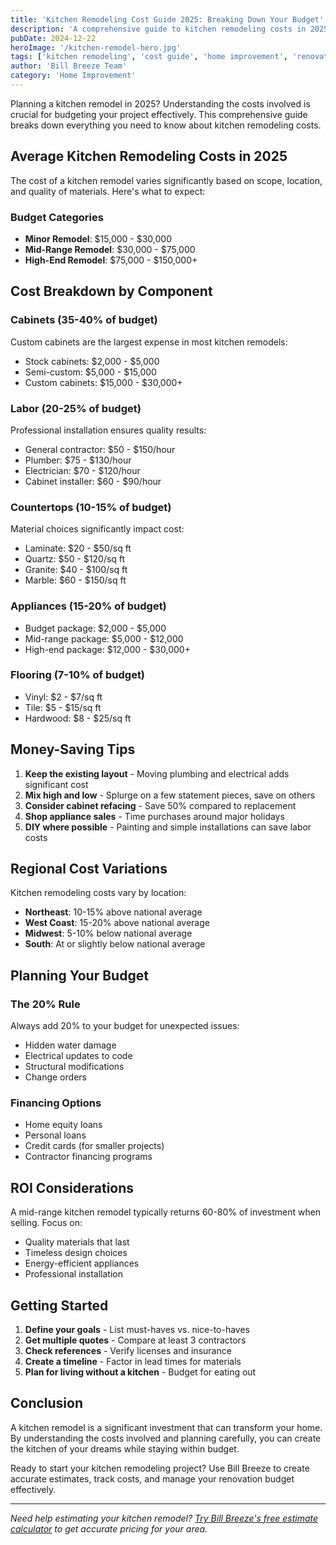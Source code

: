 ```yaml
---
title: 'Kitchen Remodeling Cost Guide 2025: Breaking Down Your Budget'
description: 'A comprehensive guide to kitchen remodeling costs in 2025, including materials, labor, and tips to save money on your renovation project.'
pubDate: 2024-12-22
heroImage: '/kitchen-remodel-hero.jpg'
tags: ['kitchen remodeling', 'cost guide', 'home improvement', 'renovation tips']
author: 'Bill Breeze Team'
category: 'Home Improvement'
---
```



Planning a kitchen remodel in 2025? Understanding the costs involved is crucial for budgeting your project effectively. This comprehensive guide breaks down everything you need to know about kitchen remodeling costs.

## Average Kitchen Remodeling Costs in 2025

The cost of a kitchen remodel varies significantly based on scope, location, and quality of materials. Here's what to expect:

### Budget Categories

- **Minor Remodel**: $15,000 - $30,000
- **Mid-Range Remodel**: $30,000 - $75,000
- **High-End Remodel**: $75,000 - $150,000+

## Cost Breakdown by Component

### Cabinets (35-40% of budget)
Custom cabinets are the largest expense in most kitchen remodels:
- Stock cabinets: $2,000 - $5,000
- Semi-custom: $5,000 - $15,000
- Custom cabinets: $15,000 - $30,000+

### Labor (20-25% of budget)
Professional installation ensures quality results:
- General contractor: $50 - $150/hour
- Plumber: $75 - $130/hour
- Electrician: $70 - $120/hour
- Cabinet installer: $60 - $90/hour

### Countertops (10-15% of budget)
Material choices significantly impact cost:
- Laminate: $20 - $50/sq ft
- Quartz: $50 - $120/sq ft
- Granite: $40 - $100/sq ft
- Marble: $60 - $150/sq ft

### Appliances (15-20% of budget)
- Budget package: $2,000 - $5,000
- Mid-range package: $5,000 - $12,000
- High-end package: $12,000 - $30,000+

### Flooring (7-10% of budget)
- Vinyl: $2 - $7/sq ft
- Tile: $5 - $15/sq ft
- Hardwood: $8 - $25/sq ft

## Money-Saving Tips

1. **Keep the existing layout** - Moving plumbing and electrical adds significant cost
2. **Mix high and low** - Splurge on a few statement pieces, save on others
3. **Consider cabinet refacing** - Save 50% compared to replacement
4. **Shop appliance sales** - Time purchases around major holidays
5. **DIY where possible** - Painting and simple installations can save labor costs

## Regional Cost Variations

Kitchen remodeling costs vary by location:
- **Northeast**: 10-15% above national average
- **West Coast**: 15-20% above national average
- **Midwest**: 5-10% below national average
- **South**: At or slightly below national average

## Planning Your Budget

### The 20% Rule
Always add 20% to your budget for unexpected issues:
- Hidden water damage
- Electrical updates to code
- Structural modifications
- Change orders

### Financing Options
- Home equity loans
- Personal loans
- Credit cards (for smaller projects)
- Contractor financing programs

## ROI Considerations

A mid-range kitchen remodel typically returns 60-80% of investment when selling. Focus on:
- Quality materials that last
- Timeless design choices
- Energy-efficient appliances
- Professional installation

## Getting Started

1. **Define your goals** - List must-haves vs. nice-to-haves
2. **Get multiple quotes** - Compare at least 3 contractors
3. **Check references** - Verify licenses and insurance
4. **Create a timeline** - Factor in lead times for materials
5. **Plan for living without a kitchen** - Budget for eating out

## Conclusion

A kitchen remodel is a significant investment that can transform your home. By understanding the costs involved and planning carefully, you can create the kitchen of your dreams while staying within budget.

Ready to start your kitchen remodeling project? Use Bill Breeze to create accurate estimates, track costs, and manage your renovation budget effectively.

---

*Need help estimating your kitchen remodel? [Try Bill Breeze's free estimate calculator](/price-book) to get accurate pricing for your area.*